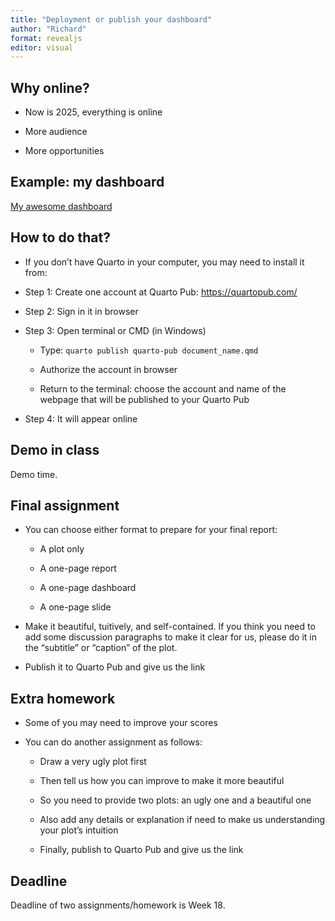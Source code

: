 ```yaml
---
title: "Deployment or publish your dashboard"
author: "Richard"
format: revealjs
editor: visual
---
```


## Why online?

-   Now is 2025, everything is online

-   More audience

-   More opportunities

## Example: my dashboard

[My awesome dashboard](https://diengiau.quarto.pub/an-awesome-dashboard/)

## How to do that?

-   If you don't have Quarto in your computer, you may need to install it from:

-   Step 1: Create one account at Quarto Pub: <https://quartopub.com/>

-   Step 2: Sign in it in browser

-   Step 3: Open terminal or CMD (in Windows)

    -   Type: `quarto publish quarto-pub document_name.qmd`

    -   Authorize the account in browser

    -   Return to the terminal: choose the account and name of the webpage that will be published to your Quarto Pub

-   Step 4: It will appear online

## Demo in class

Demo time.

## Final assignment

-   You can choose either format to prepare for your final report:

    -   A plot only

    -   A one-page report

    -   A one-page dashboard

    -   A one-page slide

-   Make it beautiful, tuitively, and self-contained. If you think you need to add some discussion paragraphs to make it clear for us, please do it in the "subtitle" or "caption" of the plot.

-   Publish it to Quarto Pub and give us the link

## Extra homework

-   Some of you may need to improve your scores

-   You can do another assignment as follows:

    -   Draw a very ugly plot first

    -   Then tell us how you can improve to make it more beautiful

    -   So you need to provide two plots: an ugly one and a beautiful one

    -   Also add any details or explanation if need to make us understanding your plot's intuition

    -   Finally, publish to Quarto Pub and give us the link

## Deadline

Deadline of two assignments/homework is Week 18.
